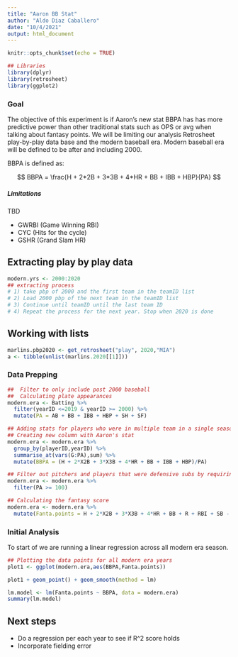 ```yaml
---
title: "Aaron BB Stat"
author: "Aldo Diaz Caballero"
date: "10/4/2021"
output: html_document
---
```


```r
knitr::opts_chunk$set(echo = TRUE)

## Libraries
library(dplyr)
library(retrosheet)
library(ggplot2)
```

### Goal

The objective of this experiment is if Aaron's new stat BBPA has has more predictive power than other traditional stats such as OPS or avg when talking about fantasy points. We will be limiting our analysis Retrosheet play-by-play data base and the modern baseball era. Modern baseball era will be defined to be after and including 2000.

BBPA is defined as:

$$
BBPA = \frac{H + 2*2B + 3*3B + 4*HR + BB + IBB + HBP}{PA}
$$

##### Limitations 
TBD


* GWRBI (Game Winning RBI)
* CYC (Hits for the cycle)
* GSHR (Grand Slam HR)

## Extracting play by play data

```r
modern.yrs <- 2000:2020
## extracting process
# 1) take pbp of 2000 and the first team in the teamID list
# 2) Load 2000 pbp of the next team in the teamID list
# 3) Continue until teamID until the last team ID
# 4) Repeat the process for the next year. Stop when 2020 is done

```
## Working with lists
```r
marlins.pbp2020 <- get_retrosheet("play", 2020,"MIA")
a <- tibble(unlist(marlins.2020[[1]]))

```




### Data Prepping
```r
##  Filter to only include post 2000 baseball 
##  Calculating plate appearances
modern.era <- Batting %>%
  filter(yearID <=2019 & yearID >= 2000) %>%
  mutate(PA = AB + BB + IBB + HBP + SH + SF)

## Adding stats for players who were in multiple team in a single season
## Creating new column with Aaron's stat
modern.era <- modern.era %>% 
  group_by(playerID,yearID) %>%
  summarise_at(vars(G:PA),sum) %>%
  mutate(BBPA = (H + 2*X2B + 3*X3B + 4*HR + BB + IBB + HBP)/PA)

## Filter out pitchers and players that were defensive subs by requiring them to have at least 100 PA
modern.era <- modern.era %>%
  filter(PA >= 100)

## Calculating the fantasy score
modern.era <- modern.era %>%
  mutate(Fanta.points = H + 2*X2B + 3*X3B + 4*HR + BB + R + RBI + SB - SO + SF + SH - CS - 2*GIDP)
```


### Initial Analysis

To start of we are running a linear regression across all modern era season.
```r
## Plotting the data points for all modern era years
plot1 <- ggplot(modern.era,aes(BBPA,Fanta.points))

plot1 + geom_point() + geom_smooth(method = lm)

lm.model <- lm(Fanta.points ~ BBPA, data = modern.era)
summary(lm.model)
```

## Next steps

- Do a regression per each year to see if R^2 score holds
- Incorporate fielding error

